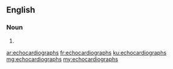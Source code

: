 ==English==

===Noun===
{{head|en}}

# {{plural of|echocardiograph}}

[[ar:echocardiographs]]
[[fr:echocardiographs]]
[[ku:echocardiographs]]
[[mg:echocardiographs]]
[[my:echocardiographs]]